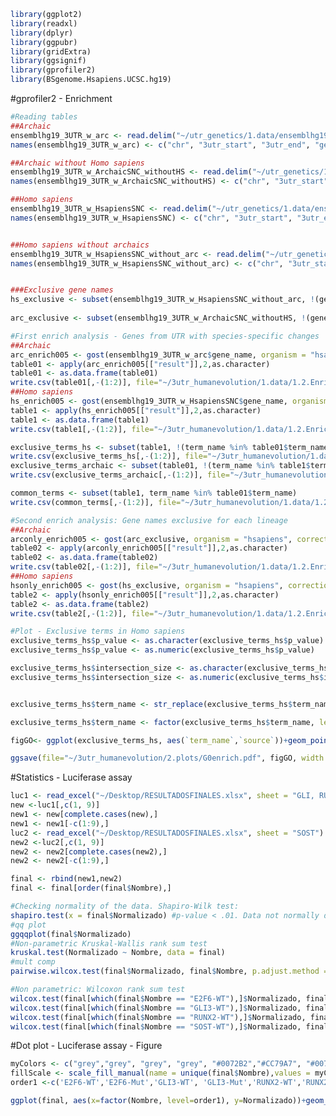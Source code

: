 ```R
library(ggplot2)
library(readxl)
library(dplyr)
library(ggpubr)
library(gridExtra)
library(ggsignif)
library(gprofiler2)
library(BSgenome.Hsapiens.UCSC.hg19)
```

#gprofiler2 - Enrichment
```r
#Reading tables
##Archaic
ensemblhg19_3UTR_w_arc <- read.delim("~/utr_genetics/1.data/ensemblhg19_3UTR_w_ArchaicSNC.csv")
names(ensemblhg19_3UTR_w_arc) <- c("chr", "3utr_start", "3utr_end", "gene_name")

##Archaic without Homo sapiens
ensemblhg19_3UTR_w_ArchaicSNC_withoutHS <- read.delim("~/utr_genetics/1.data/ensemblhg19_3UTR_w_ArchaicSNC_withoutHS.csv")
names(ensemblhg19_3UTR_w_ArchaicSNC_withoutHS) <- c("chr", "3utr_start", "3utr_end", "gene_name")

##Homo sapiens
ensemblhg19_3UTR_w_HsapiensSNC <- read.delim("~/utr_genetics/1.data/ensemblhg19_3UTR_w_HsapiensSNC.csv")
names(ensemblhg19_3UTR_w_HsapiensSNC) <- c("chr", "3utr_start", "3utr_end", "gene_name")


##Homo sapiens without archaics
ensemblhg19_3UTR_w_HsapiensSNC_without_arc <- read.delim("~/utr_genetics/1.data/ensemblhg19_3UTR_w_HsapiensSNC_without_arc.csv")
names(ensemblhg19_3UTR_w_HsapiensSNC_without_arc) <- c("chr", "3utr_start", "3utr_end", "gene_name")


###Exclusive gene names
hs_exclusive <- subset(ensemblhg19_3UTR_w_HsapiensSNC_without_arc, !(gene_name %in% ensemblhg19_3UTR_w_arc$gene_name))$gene_name
                       
arc_exclusive <- subset(ensemblhg19_3UTR_w_ArchaicSNC_withoutHS, !(gene_name %in% ensemblhg19_3UTR_w_HsapiensSNC$gene_name))$gene_name

#First enrich analysis - Genes from UTR with species-specific changes
##Archaic
arc_enrich005 <- gost(ensemblhg19_3UTR_w_arc$gene_name, organism = "hsapiens", correction_method = "gSCS", user_threshold = 0.05, evcodes = TRUE)
table01 <- apply(arc_enrich005[["result"]],2,as.character)
table01 <- as.data.frame(table01)
write.csv(table01[,-(1:2)], file="~/3utr_humanevolution/1.data/1.2.Enrich_results/GOterms_ensemblhg19_3UTR_w_ArchaicSNC_genes.csv", row.names = FALSE)
##Homo sapiens
hs_enrich005 <- gost(ensemblhg19_3UTR_w_HsapiensSNC$gene_name, organism = "hsapiens", correction_method = "gSCS", user_threshold = 0.05, evcodes = TRUE) #length(unique(ensemblhg19_3UTR_w_hHF$gene_name)) == 890
table1 <- apply(hs_enrich005[["result"]],2,as.character)
table1 <- as.data.frame(table1)
write.csv(table1[,-(1:2)], file="~/3utr_humanevolution/1.data/1.2.Enrich_results/GOterms_ensemblhg19_3UTR_w_HsapiensSNC_genes.csv", row.names = FALSE)

exclusive_terms_hs <- subset(table1, !(term_name %in% table01$term_name))
write.csv(exclusive_terms_hs[,-(1:2)], file="~/3utr_humanevolution/1.data/1.2.Enrich_results/GOterms_only_in_Hsapiens.csv", row.names = FALSE)
exclusive_terms_archaic <- subset(table01, !(term_name %in% table1$term_name))
write.csv(exclusive_terms_archaic[,-(1:2)], file="~/3utr_humanevolution/1.data/1.2.Enrich_results/GOterms_only_in_Archaics.csv", row.names = FALSE)

common_terms <- subset(table1, term_name %in% table01$term_name)
write.csv(common_terms[,-(1:2)], file="~/3utr_humanevolution/1.data/1.2.Enrich_results/GOterms_common_btwSpecies.csv", row.names = FALSE)

#Second enrich analysis: Gene names exclusive for each lineage
##Archaic
arconly_enrich005 <- gost(arc_exclusive, organism = "hsapiens", correction_method = "gSCS", user_threshold = 0.05, evcodes = TRUE)
table02 <- apply(arconly_enrich005[["result"]],2,as.character)
table02 <- as.data.frame(table02)
write.csv(table02[,-(1:2)], file="~/3utr_humanevolution/1.data/1.2.Enrich_results/GOterms_Archaic_exclusivegenes.csv", row.names = FALSE)
##Homo sapiens
hsonly_enrich005 <- gost(hs_exclusive, organism = "hsapiens", correction_method = "gSCS", user_threshold = 0.05, evcodes = TRUE) #length(unique(ensemblhg19_3UTR_w_hHF_without_arc$gene_name)) == 573
table2 <- apply(hsonly_enrich005[["result"]],2,as.character)
table2 <- as.data.frame(table2)
write.csv(table2[,-(1:2)], file="~/3utr_humanevolution/1.data/1.2.Enrich_results/GOterms_Hsapiens_exclusivegenes.csv", row.names = FALSE)

#Plot - Exclusive terms in Homo sapiens
exclusive_terms_hs$p_value <- as.character(exclusive_terms_hs$p_value)
exclusive_terms_hs$p_value <- as.numeric(exclusive_terms_hs$p_value)

exclusive_terms_hs$intersection_size <- as.character(exclusive_terms_hs$intersection_size)
exclusive_terms_hs$intersection_size <- as.numeric(exclusive_terms_hs$intersection_size)


exclusive_terms_hs$term_name <- str_replace(exclusive_terms_hs$term_name, "\\;.*","")

exclusive_terms_hs$term_name <- factor(exclusive_terms_hs$term_name, levels=as.vector(exclusive_terms_hs$term_name))

figGO<- ggplot(exclusive_terms_hs, aes(`term_name`,`source`))+geom_point(aes(size = `intersection_size`, colour=`p_value` ))+labs(size="Number of genes",col="Adj p-value")+scale_color_gradient()+xlab("")+ ylab("")+theme(axis.text.x = element_text(angle = 45, size=9, hjust=1), axis.text.y = element_text(face="bold", size=12), axis.ticks = element_line(),axis.line = element_line(size = 1, linetype = "solid"))

ggsave(file="~/3utr_humanevolution/2.plots/G0enrich.pdf", figGO, width = 11.69, height = 8.27, units = "in")
```


#Statistics - Luciferase assay
```r
luc1 <- read_excel("~/Desktop/RESULTADOSFINALES.xlsx", sheet = "GLI, RUNX2, E2F6")
new <-luc1[,c(1, 9)]
new1 <- new[complete.cases(new),]
new1 <- new1[-c(1:9),]
luc2 <- read_excel("~/Desktop/RESULTADOSFINALES.xlsx", sheet = "SOST")
new2 <-luc2[,c(1, 9)]
new2 <- new2[complete.cases(new2),]
new2 <- new2[-c(1:9),]

final <- rbind(new1,new2)
final <- final[order(final$Nombre),]

#Checking normality of the data. Shapiro-Wilk test:
shapiro.test(x = final$Normalizado) #p-value < .01. Data not normally distributed.
#qq plot
ggqqplot(final$Normalizado)
#Non-parametric Kruskal-Wallis rank sum test
kruskal.test(Normalizado ~ Nombre, data = final)
#mult comp
pairwise.wilcox.test(final$Normalizado, final$Nombre, p.adjust.method = "BH", confint = TRUE)

#Non parametric: Wilcoxon rank sum test
wilcox.test(final[which(final$Nombre == "E2F6-WT"),]$Normalizado, final[which(final$Nombre == "E2F6-Mut"),]$Normalizado)
wilcox.test(final[which(final$Nombre == "GLI3-WT"),]$Normalizado, final[which(final$Nombre == "GLI3-Mut"),]$Normalizado)
wilcox.test(final[which(final$Nombre == "RUNX2-WT"),]$Normalizado, final[which(final$Nombre == "RUNX2-Mut"),]$Normalizado)
wilcox.test(final[which(final$Nombre == "SOST-WT"),]$Normalizado, final[which(final$Nombre == "SOST-Mut"),]$Normalizado)
```


#Dot plot - Luciferase assay - Figure
```R
myColors <- c("grey","grey", "grey", "grey", "#0072B2","#CC79A7", "#0072B2","#CC79A7")
fillScale <- scale_fill_manual(name = unique(final$Nombre),values = myColors)
order1 <-c('E2F6-WT','E2F6-Mut','GLI3-WT', 'GLI3-Mut','RUNX2-WT','RUNX2-Mut', 'SOST-WT', 'SOST-Mut')

ggplot(final, aes(x=factor(Nombre, level=order1), y=Normalizado))+geom_violin(trim = FALSE)+geom_dotplot(binaxis='y', stackdir='center', aes(fill = factor(Nombre)), show.legend = FALSE, binpositions = 'all')+ylab("Ratio Luciferase/Renilla signals")+xlab("")+fillScale+theme_classic()+geom_signif(comparisons = list(c("RUNX2-WT", "RUNX2-Mut"), c("SOST-WT", "SOST-Mut")), annotations = c("*", "**"))
```